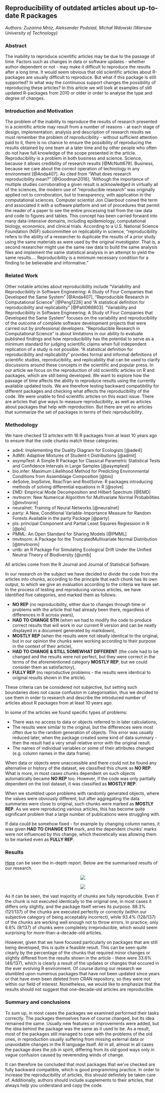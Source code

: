 ## Reproducibility of outdated articles about up-to-date R packages

*Authors: Zuzanna Mróz, Aleksander Podsiad, Michał Wdowski (Warsaw University of Technology)*

### Abstract

The inability to reproduce scientific articles may be due to the passage of time. Factors such as changes in data or software updates - whether author-dependent or not - may make it difficult to reproduce the results after a long time. It would seem obvious that old scientific articles about R-packages are usually difficult to reproduce. But what if this package is still supported? In what way the continuous support changes the possibility of reproducing these articles? In this article we will look at examples of still updated R-packages from 2010 or older in order to analyse the type and degree of changes.

### Introduction and Motivation

The problem of the inability to reproduce the results of research presented in a scientific article may result from a number of reasons - at each stage of design, implementation, analysis and description of research results we must remember the problem of reproducibility - without sufficient attention paid to it, there is no chance to ensure the possibility of reproducing the results obtained by one team at a later time and by other people who often do not have full knowledge of the scope presented in the article. Reproducibility is a problem in both business and science. Science, because it allows credibility of research results [@McNutt679]. Business, because we care about the correct operation of technology in any environment [@Anda407]. 
As cited from “What does research reproducibility mean?” [@Goodman2016];
“Although the importance of multiple studies corroborating a given result is acknowledged in virtually all of the sciences, the modern use of “reproducible research” was originally applied not to corroboration, but to transparency, with application in the computational sciences. Computer scientist Jon Claerbout coined the term and associated it with a software platform and set of procedures that permit the reader of a paper to see the entire processing trail from the raw data and code to figures and tables. This concept has been carried forward into many data-intensive domains, including epidemiology, computational biology, economics, and clinical trials. According to a U.S. National Science Foundation (NSF) subcommittee on replicability in science, “reproducibility refers to the ability of a researcher to duplicate the results of a prior study using the same materials as were used by the original investigator. That is, a second researcher might use the same raw data to build the same analysis files and implement the same statistical analysis in an attempt to yield the same results…. Reproducibility is a minimum necessary condition for a finding to be believable and informative.”

### Related Work

Other notable articles about reproducibility include “Variability and Reproducibility in Software Engineering: A Study of Four Companies that Developed the Same System” [@Anda407], “Reproducible Research in Computational Science” [@Peng1226] and “A statistical definition for reproducibility and replicability” [@Patil066803].
“Variability and Reproducibility in Software Engineering: A Study of Four Companies that Developed the Same System” focuses on the variability and reproducibility of the outcome of complete software development projects that were carried out by professional developers.
“Reproducible Research in Computational Science” is about limitations in our ability to evaluate published findings and how reproducibility has the potential to serve as a minimum standard for judging scientific claims when full independent replication of a study is not possible.
“A statistical definition for reproducibility and replicability” provides formal and informal definitions of scientific studies, reproducibility, and replicability that can be used to clarify discussions around these concepts in the scientific and popular press.
In our article we focus on the reproduction of old scientific articles on R and packages, which are still being developed. We want to explore how the passage of time affects the ability to reproduce results using the currently available updated tools. We are therefore testing backward compatibility for different packages and checking what affects the reproducibility of the code.
We were unable to find scientific articles on this exact issue. There are articles that give ways to measure reproducibility, as well as articles about packages that help with reproduction. But there are yet no articles that summarize the set of packages in terms of their reproducibility. 

### Methodology

We have checked 13 articles with 16 R packages from at least 10 years ago to ensure that the code chunks match these categories:

* ade4: Implementing the Duality Diagram for Ecologists [@ade4]
* AdMit: Adaptive Mixtures of Student-t Distributions [@admit]
* asympTest: A Simple R Package for Classical Parametric Statistical Tests and Confidence Intervals in Large Samples [@asymptest]
* bio.infer: Maximum Likelihood Method for Predicting Environmental Conditions from Assemblage Composition [@bio]
* deSolve, bvpSolve, ReacTran and RootSolve: R packages introducing methods of solving differential equations in R [@solve]
* EMD: Empirical Mode Decomposition and Hilbert Spectrum [@EMD]
* mvtnorm: New Numerical Algorithm for Multivariate Normal Probabilities [@mvtnorm]
* neuralnet: Training of Neural Networks [@neuralnet]
* party: A New, Conditional Variable-Importance Measure for Random Forests Available in the party Package [@party]
* pls: principal Component and Partial Least Squares Regression in R [@pls]
* PMML: An Open Standard for Sharing Models [@PMML]
* tmvtnorm: A Package for the TruncatedMultivariate Normal Distribution  [@tmvtnorm]
* untb: an R Package For Simulating Ecological Drift Under the Unified Neutral Theory of Biodiversity [@untb]

All articles come from the R Journal and Journal of Statistical Software.

In our research on the subject we have decided to divide the code from the articles into chunks, according to the principle that each chunk has its own output, to which we give an evaluation according to the criteria we have set. In the process of testing and reproducing various articles, we have identified five categories, and marked them as follows:

 * **NO REP** (no reproducibility, either due to changes through time or problems with the article that had already been there, regardless of differences in R across years),
 * **HAD TO CHANGE STH** (when we had to modify the code to produce correct results that will work in our current R version and can be neatly displayed in a document generated by markdown),
 * **MOSTLY REP** (when the results were not ideally identical to the original, but in our opinion the chunks were working according to their  purpose in the context of their article),
 * **HAD TO CHANGE & STILL SOMEWHAT DIFFERENT** (the code had to be changed and the results were not perfect, but they were correct in the terms of the aforementioned category **MOSTLY REP**, but we could consider them as satisfactory),
 * **FULLY REP** (no reproductive problems - the results were identical to original results shown in the article).
 
These criteria can be considered not subjective, but setting such boundaries does not cause confusion in categorisation, thus we decided to use them in order to research and describe the introduced number of articles about R packages from at least 10 years ago.

In some of the articles we found specific types of problems:

 * There was no access to data or objects referred to in later calculations,
 * The results were similar to the original, but the differences were most often due to the random generation of objects. This error was usually reduced later, when the package created some kind of data summary - then the result had a very small relative error with the original result.
 * The names of individual variables or some of their attributes changed (e.g. column names in the data frame).
 
When data or objects were unaccessible and there could not be found any alternative or history of the dataset, we classified this chunk as **NO REP**. What is more, in most cases chunks dependent on such objects automatically became **NO REP** too. However, if the code was only partially dependent on the lost dataset, it was classified as **MOSTLY REP**.

When we stumbled upon problems with randomly generated objects, where the values were obviously different, but after aggregating the data summaries were close to original, such chunks were marked as **MOSTLY REP**. As we were reproducing various articles, this has become quite significant problem that a large number of publications were struggling with.

If data could be somehow fixed - for example by changing column names, it was given **HAD TO CHANGE STH** mark, and the dependent chunks' marks were not influenced by this change, which theoretically was allowing them to be marked even as **FULLY REP**.

### Results

[Here](1-5-files/raport.html) can be seen the in-depth report. Below are the summarised results of our research.

<center>
![](1-5-files/plot1.png)


![](1-5-files/plot2.png)

</center>
As it can be seen, the vast majority of chunks are fully reproducible. Even if the chunk is not executed identically to the original one, in most cases it differs only slightly, and the package itself serves its purpose. 88.3% (121/137) of the chunks are executed perfectly or correctly (within our subjective category of being acceptably incorrect), while 93.4% (128/137) of the chunks are working well enough not to throw errors. In practice, only 6.6% (9/137) of chunks were completely irreproducible, which would seem surprising for more-than-a-decade-old articles. 

However, given that we have focused particularly on packages that are still being developed, this is quite a feasible result. This can be seen quite clearly by the percentage of the chunks that required minor changes or slightly differed from the results shown in the article - there were 33.6% (46/137), which is clearly a result of the updates or changes that occured in the ever evolving R environment. Of course during our research we stumbled upon numerous packages that have not been updated since years or that have even been deleted from CRAN repository, so they were not within our field of interest. Nonetheless, we would like to emphasize that the results should not suggest that one-decade-old articles are reproducible.


### Summary and conclusions 

To sum up, in most cases the packages we examined performed their tasks correctly. The packages themselves have of course changed, but its idea remained the same. Usually new features or improvements were added, but the idea behind the package was the same as it used to be. As a result, most of the packages still managed to cope with the problems of the old ones, in reproduction usually suffering from missing external data or unavoidable changes in the R language itself. All in all, almost in all cases the package does the job in spirit, differing from its old good ways only in vague confusion caused by neverending winds of change.

It can therefore be concluded that most packages that we’ve checked are fully backward compatible, which is good programming practice. In order to increase the reproducibility of articles, this should definitely be taken care of. Additionally, authors should include supplements to their articles, that always help you understand and copy the code.
